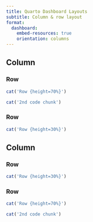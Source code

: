 ```yaml
---
title: Quarto Dashboard Layouts
subtitle: Column & row layout
format: 
  dashboard:
    embed-resources: true
    orientation: columns
---
```



## Column {width=50%}

### Row {height=70%}

```r
cat('Row {height=70%}')
```

```r
cat('2nd code chunk')
```

### Row {height=30%}

```r
cat('Row {height=30%}')
```

## Column {width=50%}

### Row {height=30%}

```r
cat('Row {height=30%}')
```

### Row {height=70%}

```r
cat('Row {height=70%}')
```

```r
cat('2nd code chunk')
```